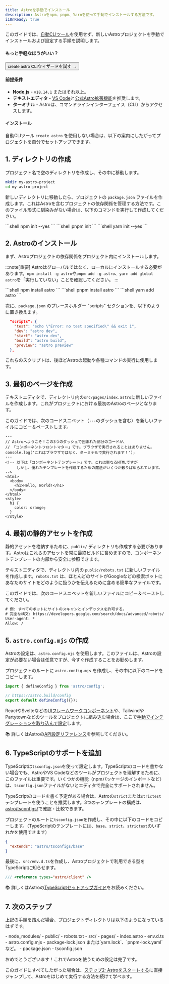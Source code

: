 ```yaml
---
title: Astroを手動でインストール
description: Astroをnpm、pnpm、Yarnを使って手動でインストールする方法です。
i18nReady: true
---
```


このガイドでは、[自動CLIツール](/ja/install/auto/)を使用せず、新しいAstroプロジェクトを手動でインストールおよび設定する手順を説明します。

#### もっと手軽なほうがいい？

<Button href="/ja/install/auto/">create astro CLIウィザードを試す →</Button>

#### 前提条件

- **Node.js** - `v18.14.1` またはそれ以上。
- **テキストエディタ** - [VS Code](https://code.visualstudio.com/)と[公式Astro拡張機能](https://marketplace.visualstudio.com/items?itemName=astro-build.astro-vscode)を推奨します。
- **ターミナル** - Astroは、コマンドラインインターフェイス（CLI）からアクセスします。

#### インストール

自動CLIツール `create astro` を使用しない場合は、以下の案内にしたがってプロジェクトを自分でセットアップできます。

## 1. ディレクトリの作成

プロジェクト名で空のディレクトリを作成し、その中に移動します。

```bash
mkdir my-astro-project
cd my-astro-project
```

新しいディレクトリに移動したら、プロジェクトの `package.json` ファイルを作成します。これはAstroを含むプロジェクトの依存関係を管理する方法です。このファイル形式に馴染みがない場合は、以下のコマンドを実行して作成してください。

<PackageManagerTabs>
  <Fragment slot="npm">
  ```shell
  npm init --yes
  ```
  </Fragment>
  <Fragment slot="pnpm">
  ```shell
  pnpm init 
  ```
  </Fragment>
  <Fragment slot="yarn">
  ```shell
  yarn init --yes
  ```
  </Fragment>
</PackageManagerTabs>

## 2. Astroのインストール

まず、Astroプロジェクトの依存関係をプロジェクト内にインストールします。

:::note[重要]
Astroはグローバルではなく、ローカルにインストールする必要があります。`npm install -g astro`や`pnpm add -g astro`、`yarn add global astro`を「実行していない」ことを確認してください。
:::

<PackageManagerTabs>
  <Fragment slot="npm">
  ```shell
  npm install astro
  ```
  </Fragment>
  <Fragment slot="pnpm">
  ```shell
  pnpm install astro 
  ```
  </Fragment>
  <Fragment slot="yarn">
  ```shell
  yarn add astro
  ```
  </Fragment>
</PackageManagerTabs>

次に、`package.json` のプレースホルダー "scripts" セクションを、以下のように置き換えます。

```json title="package.json" del={2} ins={3-6}
  "scripts": {
    "test": "echo \"Error: no test specified\" && exit 1",
    "dev": "astro dev",
    "start": "astro dev",
    "build": "astro build",
    "preview": "astro preview"
  },
```

これらのスクリプトは、後ほどAstroの起動や各種コマンドの実行に使用します。

## 3. 最初のページを作成

テキストエディタで、ディレクトリ内の`src/pages/index.astro`に新しいファイルを作成します。これがプロジェクトにおける最初のAstroのページとなります。

このガイドでは、次のコードスニペット（`---`のダッシュを含む）を新しいファイルにコピー＆ペーストします。

```astro title="src/pages/index.astro"
---
// Astroへようこそ！この3つのダッシュで囲まれた部分のコードが、
// 「コンポーネントフロントマター」です。ブラウザで実行されることはありません。
console.log('これはブラウザではなく、ターミナルで実行されます！');
---
<!-- 以下は「コンポーネントテンプレート」です。これは単なるHTMLですが
     しかし、優れたテンプレートを作成するための魔法がいくつか散りばめられています。 -->
<html>
  <body>
    <h1>Hello, World!</h1>
  </body>
</html>
<style>
  h1 {
    color: orange;
  }
</style>
```

## 4. 最初の静的アセットを作成

静的アセットを格納するために、`public/` ディレクトリも作成する必要があります。Astroはこれらのアセットを常に最終ビルドに含めますので、コンポーネントテンプレートの内部から安全に参照できます。

テキストエディタで、ディレクトリ内の `public/robots.txt` に新しいファイルを作成します。`robots.txt` は、ほとんどのサイトがGoogleなどの検索ボットにあなたのサイトをどのように扱うかを伝えるために含める簡単なファイルです。

このガイドでは、次のコードスニペットを新しいファイルにコピー＆ペーストしてください。

```diff title="public/robots.txt"
# 例: すべてのボットにサイトのスキャンとインデックスを許可する。
# 完全な構文: https://developers.google.com/search/docs/advanced/robots/create-robots-txt
User-agent: *
Allow: /
```

## 5. `astro.config.mjs` の作成

Astroの設定は、`astro.config.mjs` を使用します。このファイルは、Astroの設定が必要ない場合は任意ですが、今すぐ作成することをお勧めします。

プロジェクトのルートに `astro.config.mjs` を作成し、その中に以下のコードをコピーします。

```js title="astro.config.mjs"
import { defineConfig } from 'astro/config';

// https://astro.build/config
export default defineConfig({});
```

ReactやSvelteなどの[UIフレームワークコンポーネント](/ja/core-concepts/framework-components/)や、TailwindやPartytownなどのツールをプロジェクトに組み込む場合は、ここで[手動でインテグレーションを取り込んで設定](/ja/guides/integrations-guide/)します。

📚 詳しくはAstroの[API設定リファレンス](/ja/reference/configuration-reference/)を参照してください。

## 6. TypeScriptのサポートを追加

TypeScriptは`tsconfig.json`を使って設定します。TypeScriptのコードを書かない場合でも、AstroやVS Codeなどのツールがプロジェクトを理解するために、このファイルは重要です。いくつかの機能（npmパッケージのインポートなど）は、`tsconfig.json`ファイルがないとエディタで完全にサポートされません。

TypeScriptのコードを書く予定がある場合は、Astroの`strict`または`strictest`テンプレートを使うことを推奨します。3つのテンプレートの構成は、[astro/tsconfigs/](https://github.com/withastro/astro/blob/main/packages/astro/tsconfigs/)で確認・比較できます。

プロジェクトのルートに`tsconfig.json`を作成し、その中に以下のコードをコピーします。（TypeScriptのテンプレートには、`base`、`strict`、`strictest`のいずれかを使用できます）

```json title="tsconfig.json" "base"
{
  "extends": "astro/tsconfigs/base"
}
```

最後に、`src/env.d.ts`を作成し、Astroプロジェクトで利用できる型をTypeScriptに知らせます。

```ts title="src/env.d.ts"
/// <reference types="astro/client" />
```

📚 詳しくはAstroの[TypeScriptセットアップガイド](/ja/guides/typescript/#準備)をお読みください。

## 7. 次のステップ

上記の手順を踏んだ場合、プロジェクトディレクトリは以下のようになっているはずです。

<FileTree>
- node_modules/
- public/
  - robots.txt
- src/
  - pages/
    - index.astro
  - env.d.ts
- astro.config.mjs
- package-lock.json または`yarn.lock`、`pnpm-lock.yaml`など。
- package.json
- tsconfig.json
</FileTree>

おめでとうございます！これでAstroを使うための設定は完了です。

このガイドにすべてしたがった場合は、[ステップ2: Astroをスタートする](/ja/install/auto/#2-astroをスタートする-)に直接ジャンプして、Astroをはじめて実行する方法を続けて学べます。
